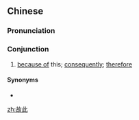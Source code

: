 ==Chinese==
{{zh-forms}}

===Pronunciation===
{{zh-pron
|m=gùcǐ
|c=gu3 ci2
|md=gó-chṳ̄
|cat=con
}}

===Conjunction===
{{zh-con}}

# {{lb|zh|literary|or|dialectal}} [[because of]] this; [[consequently]]; [[therefore]]

====Synonyms====
* {{zh-l|因此}}

[[zh:故此]]